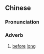 {{also|不多时}}
==Chinese==
{{zh-forms|s=不多时|type=12}}

===Pronunciation===
{{zh-pron
|m=不duōshí
|cat=adv
}}

===Adverb===
{{zh-adv}}

# {{lb|zh|literary}} [[before]] [[long]]